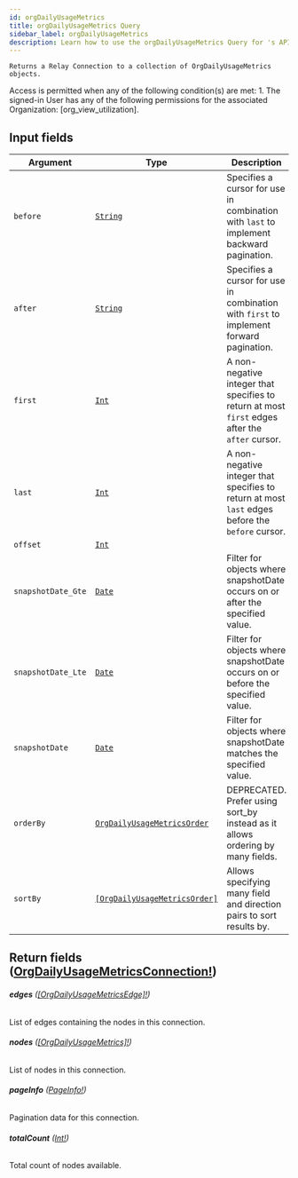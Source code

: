 ```yaml
---
id: orgDailyUsageMetrics
title: orgDailyUsageMetrics Query
sidebar_label: orgDailyUsageMetrics
description: Learn how to use the orgDailyUsageMetrics Query for 's API.
---
```


    Returns a Relay Connection to a collection of OrgDailyUsageMetrics objects.

Access is permitted when any of the following condition(s) are met: 1. The signed-in User has any of the following permissions for the associated Organization: [org_view_utilization].

## Input fields

| Argument           | Type                                                                                   | Description                                                                                      |
| ------------------ | -------------------------------------------------------------------------------------- | ------------------------------------------------------------------------------------------------ |
| `before`           | [`String`](api/schema/scalar/String.mdx)                                               | Specifies a cursor for use in combination with `last` to implement backward pagination.          |
| `after`            | [`String`](api/schema/scalar/String.mdx)                                               | Specifies a cursor for use in combination with `first` to implement forward pagination.          |
| `first`            | [`Int`](api/schema/scalar/Int.mdx)                                                     | A non-negative integer that specifies to return at most `first` edges after the `after` cursor.  |
| `last`             | [`Int`](api/schema/scalar/Int.mdx)                                                     | A non-negative integer that specifies to return at most `last` edges before the `before` cursor. |
| `offset`           | [`Int`](api/schema/scalar/Int.mdx)                                                     |                                                                                                  |
| `snapshotDate_Gte` | [`Date`](api/schema/scalar/Date.mdx)                                                   | Filter for objects where snapshotDate occurs on or after the specified value.                    |
| `snapshotDate_Lte` | [`Date`](api/schema/scalar/Date.mdx)                                                   | Filter for objects where snapshotDate occurs on or before the specified value.                   |
| `snapshotDate`     | [`Date`](api/schema/scalar/Date.mdx)                                                   | Filter for objects where snapshotDate matches the specified value.                               |
| `orderBy`          | [`OrgDailyUsageMetricsOrder`](api/schema/input_object/OrgDailyUsageMetricsOrder.mdx)   | DEPRECATED. Prefer using sort_by instead as it allows ordering by many fields.                   |
| `sortBy`           | [`[OrgDailyUsageMetricsOrder]`](api/schema/input_object/OrgDailyUsageMetricsOrder.mdx) | Allows specifying many field and direction pairs to sort results by.                             |

## Return fields ([OrgDailyUsageMetricsConnection!](api/schema/object/OrgDailyUsageMetricsConnection.mdx))

###### <b>edges</b> ([[OrgDailyUsageMetricsEdge]!](api/schema/object/OrgDailyUsageMetricsEdge.mdx))

List of edges containing the nodes in this connection.

###### <b>nodes</b> ([[OrgDailyUsageMetrics]!](api/schema/object/OrgDailyUsageMetrics.mdx))

List of nodes in this connection.

###### <b>pageInfo</b> ([PageInfo!](api/schema/object/PageInfo.mdx))

Pagination data for this connection.

###### <b>totalCount</b> ([Int!](api/schema/scalar/Int.mdx))

Total count of nodes available.
